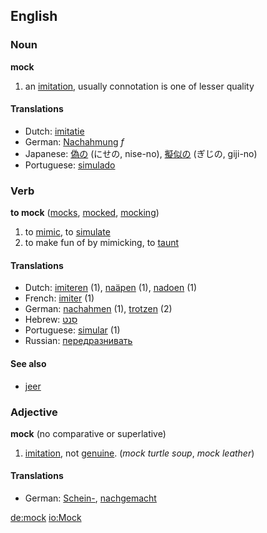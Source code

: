 ==English==

=== Noun ===
'''mock'''
# an [[imitation]], usually connotation is one of lesser quality

==== Translations ====
*Dutch: [[imitatie]]
*German: [[Nachahmung]] ''f''
*Japanese: [[偽の]] (にせの, nise-no), [[擬似の]] (ぎじの, giji-no)
*Portuguese: [[simulado]]

=== Verb ===
'''to mock''' ([[mocks]], [[mocked]], [[mocking]])

# to [[mimic]], to [[simulate]]
# to make fun of by mimicking, to [[taunt]]

==== Translations ====
*Dutch: [[imiteren]] (1), [[naäpen]] (1), [[nadoen]] (1)
*French: [[imiter]] (1)
*German: [[nachahmen]] (1), [[trotzen]] (2)
*Hebrew: [[סנט|סָנַט]]
*Portuguese: [[simular]] (1)
*Russian: [[передразнивать]]

==== See also ====
*[[jeer]]

=== Adjective ===
'''mock''' (no comparative or superlative)

# [[imitation]], not [[genuine]].  (''mock turtle soup'', ''mock leather'')

==== Translations ====
*German: [[Schein-]], [[nachgemacht]]

[[de:mock]]
[[io:Mock]]